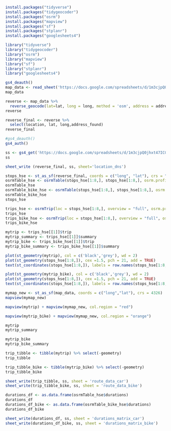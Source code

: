 ```{r}
install.packages("tidyverse")
install.packages("tidygeocoder")
install.packages("osrm")
install.packages("mapview")
install.packages("sf")
install.packages("stplanr")
install.packages("googlesheets4")
```

```{r}
library("tidyverse")
library("tidygeocoder")
library("osrm")
library("mapview")
library("sf")
library("stplanr")
library("googlesheets4")
```


```{r}
gs4_deauth()
map_data <- read_sheet('https://docs.google.com/spreadsheets/d/1m3cjpQ0jhxt47ICGhAZ4goTNe_7ToBNF2cKheocv8zo/edit?usp=sharing', sheet = "dns1")
map_data
```

```{r}
reverse <- map_data %>%
  reverse_geocode(lat=lat, long = long, method = 'osm', address = address_found, full_results = TRUE)
reverse
```

```{r}
reverse_final <- reverse %>%
  select(location, lat, long,address_found)
reverse_final
```

```{r}
#gs4_deauth()
gs4_auth()
```

```{r}
ss <- gs4_get('https://docs.google.com/spreadsheets/d/1m3cjpQ0jhxt47ICGhAZ4goTNe_7ToBNF2cKheocv8zo/edit?usp=sharing')
ss
```

```{r}
sheet_write (reverse_final, ss, sheet='location_dns')
```

```{r}
stops_hse <- st_as_sf(reverse_final, coords = c("long", "lat"), crs = "WGS84")
osrmTable_hse <- osrmTable(stops_hse[1:8,], stops_hse[1:8,], osrm.profile = "car" )
osrmTable_hse
osrmTable_bike_hse <- osrmTable(stops_hse[1:8,], stops_hse[1:8,], osrm.profile = "bike" )
osrmTable_bike_hse
stops_hse
```

```{r}
trips_hse <- osrmTrip(loc = stops_hse[1:8,], overview = "full", osrm.profile = "car")
trips_hse
trips_bike_hse <- osrmTrip(loc = stops_hse[1:8,], overview = "full", osrm.profile = "bike")
trips_bike_hse
```

```{r}
mytrip <- trips_hse[[1]]$trip
mytrip_summary <- trips_hse[[1]]$summary
mytrip_bike <- trips_bike_hse[[1]]$trip
mytrip_bike_summary <- trips_bike_hse[[1]]$summary
```

```{r}
plot(st_geometry(mytrip), col = c('black','grey'), wd = 2)
plot(st_geometry(stops_hse[1:8,]), cex =1.5, pch = 21, add = TRUE)
text(st_coordinates(stops_hse[1:8,]), labels = row.names(stops_hse[1:8,]), pos = 2)
```
```{r}
plot(st_geometry(mytrip_bike), col = c('black','grey'), wd = 2)
plot(st_geometry(stops_hse[1:8,]), cex =1.5, pch = 21, add = TRUE)
text(st_coordinates(stops_hse[1:8,]), labels = row.names(stops_hse[1:8,]), pos = 2)
```


```{r}
mymap_new <- st_as_sf(map_data, coords = c("long","lat"), crs = 4326)
mapview(mymap_new)
```

```{r}
mapview(mytrip) + mapview(mymap_new, col.region = "red")
```

```{r}
mapview(mytrip_bike) + mapview(mymap_new, col.region = "orange")
```

```{r}
mytrip
mytrip_summary
```
```{r}
mytrip_bike
mytrip_bike_summary
```

```{r}
trip_tibble <- tibble(mytrip) %>% select(-geometry)
trip_tibble
```

```{r}
trip_tibble_bike <- tibble(mytrip_bike) %>% select(-geometry)
trip_tibble_bike
```

```{r}
sheet_write(trip_tibble, ss, sheet = 'route_data_car')
sheet_write(trip_tibble_bike, ss, sheet = 'route_data_bike')
```

```{r}
durations_df <- as.data.frame(osrmTable_hse$durations)
durations_df
durations_df_bike <- as.data.frame(osrmTable_bike_hse$durations)
durations_df_bike
```

```{r}
sheet_write(durations_df, ss, sheet = 'durations_matrix_car')
sheet_write(durations_df_bike, ss, sheet = 'durations_matrix_bike')
```

